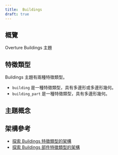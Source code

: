 ```yaml
---
title:  Buildings 
draft: true
---
```


## 概覽
Overture  Buildings 主題

## 特徵類型
 Buildings 主題有兩種特徵類型。
- `building` 是一種特徵類型，具有多邊形或多邊形幾何。
- `building_part` 是一種特徵類型，具有多邊形幾何。

## 主題概念

## 架構參考
- [探索 Buildings 特徵類型的架構](/schema/reference/buildings/building)
- [探索 Buildings 部件特徵類型的架構](/schema/reference/buildings/building_part)
